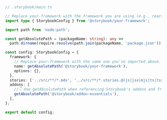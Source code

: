 ```ts
// .storybook/main.ts

// Replace your-framework with the framework you are using (e.g., react-webpack5, vue3-vite)
import type { StorybookConfig } from '@storybook/your-framework';

import path from 'node:path';

const getAbsolutePath = (packageName: string): any =>
  path.dirname(require.resolve(path.join(packageName, 'package.json')));

const config: StorybookConfig = {
  framework: {
    // Replace your-framework with the same one you've imported above.
    name: getAbsolutePath('@storybook/your-framework'),
    options: {},
  },
  stories: ['../src/**/*.mdx', '../src/**/*.stories.@(js|jsx|mjs|ts|tsx)'],
  addons: [
    //👇 Use getAbsolutePath when referencing Storybook's addons and frameworks
    getAbsolutePath('@storybook/addon-essentials'),
  ],
};

export default config;
```
